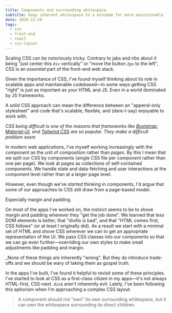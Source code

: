 ```yaml
---
title: Components and surrounding whitespace
subtitle: Keep inherent whitespace to a minimum for more maintainable layouts
date: 2020-12-29
tags:
  - css
  - front-end
  - react
  - css-layout
---
```


Scaling CSS can be notoriously tricky. Contrary to jabs and ribs about it being "just center this `div` vertically" or "move the button `2px` to the left", CSS is an _essential_ part of the front-end web stack.

Given the importance of CSS, I've found myself thinking about its role in scalable apps and maintainable codebased—in some ways getting CSS "right" is just as important as your HTML and JS. Even in a world dominated by JS frameworks. 

A solid CSS approach can mean the difference between an "append-only stylesheet" and code that's scalable, flexible, and (dare-I-say) enjoyable to work with.

<Callout title="Sidenote">

_CSS being difficult is one of the reasons that frameworks like [Bootstrap](TODO:), [Material-UI](TODO:), and [Tailwind CSS](TODO:) are so popular. They make a difficult problem seem_

</Callout>

In modern web applications, I've myself working increasingly with the _component_ as the unit of composition rather than _pages_. By this I mean that we split our CSS by components (single CSS file per component rather than one per page). We look at pages as collections of 
self-contained components. We handle state and data-fetching and user interactions at the component level rather than at a larger page level.

However, even though we've _started_ thinking in components, I'd argue that some of our approaches to CSS still draw from a page-based model.

Especially margin and padding.

On most of the apps I've worked on, the instinct seems to be to shove margin and padding wherever they "get the job done". We learned that less DOM elements is better, that "divitis is bad", and that "HTML comes first, CSS follows" (or at least I originally did). As a result we start with a minimal set of HTML and shove CSS wherever we can to get an appropriate representation of the UI. We pass CSS classes into our components so that we can go even further—overriding our own styles to make small adjustments like padding and margin.

<Callout variant="warning" title="Disclaimer">

_None of these things are inherently "wrong". But they do introduce trade-offs and we should be wary of taking them as gospel truth.

</Callout>

In the apps I've built, I've found it helpful to revisit some of these principles. I've started to look at CSS as a first-class citizen in my apps—it's not always HTML-first, CSS-next. `div`s aren't inherently evil. Lately, I've been following this aphorism when I'm approaching a complex CSS layout:

> A component should not "own" its own surrounding whitespace, but it can own the whitsepace surrounding its direct children.


<!--












 -->

<!-- ## Thesis

_A component should handle the whitespace surrounding its children, NOT the whitespace surrounding itself_.

---

Let's dive into this a little more.

In some ways this is a rather bold statement—you mean my component shouldn't _ever_ have its own padding or margin?

To be honest I haven't seen this approach that often in all my years of building websites. CSS usually gets thrown together a little haphazardly, padding and margin get thrown wherever they get the job done.

Additionally, we have also been taught to use as few HTML tags as possible, letting CSS do the heavy lifting. Or at least I was taught this. You write the minimum necessary HTML, and _only then_ you add CSS without creating more `div`s. Last thing we want is "divitis" (TODO: link).

This approach might work if you have an entire page in a single HTML file, but it doesn't quite translate to apps and design systems where _components_ are our primary building blocks.

I think we've let the fear of divitis cloud our thinking a bit. Semantic HTML is still important, but if adding a `div` lets us split our style rules more logically it could be worth it. Like everything in software, it's all about tradeoffs.

## How keeping surrounding whitespace simplifies layout

- a component should be a self-contained unit of composition
- a component should be droppable anywhere in the app without side-effects
- we want to reduce to the cognitive load of using a component's API.
  - Surrounding whitespace _increases_ this because you have to think about both the component's inherent whitespace _and_ the container's layout whitespace.
  - Keeping a component free of surrounding whitespace lets us split apart the layout concerns we have to keep in our head. We can think of a component as concerned with the whitespace of its children at all times if we keep it free of its own surrounding whitespace. -->
